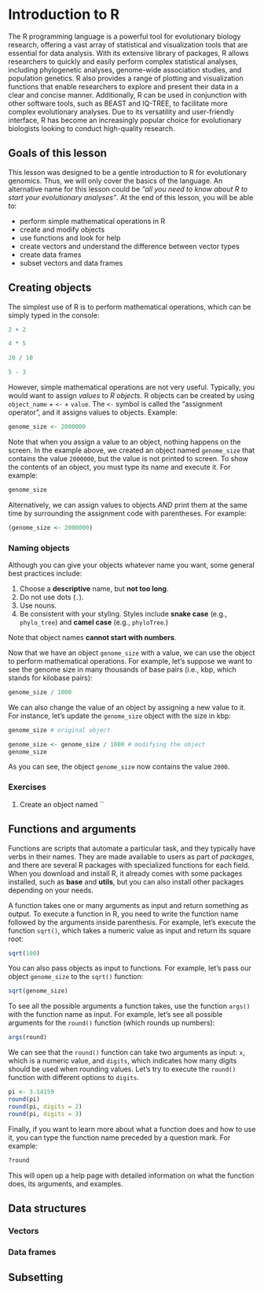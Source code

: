
# Introduction to R

The R programming language is a powerful tool for evolutionary biology 
research, offering a vast array of statistical and visualization tools 
that are essential for data analysis. With its extensive library of packages, 
R allows researchers to quickly and easily perform complex statistical 
analyses, including phylogenetic analyses, genome-wide association studies, 
and population genetics. R also provides a range of plotting and visualization 
functions that enable researchers to explore and present their data in a clear 
and concise manner. Additionally, R can be used in conjunction with other 
software tools, such as BEAST and IQ-TREE, to facilitate more complex 
evolutionary analyses. Due to its versatility and user-friendly interface, 
R has become an increasingly popular choice for evolutionary biologists 
looking to conduct high-quality research.

## Goals of this lesson

This lesson was designed to be a gentle introduction to R for evolutionary
genomics. Thus, we will only cover the basics of the language. An alternative
name for this lesson could be 
*"all you need to know about R to start your evolutionary analyses"*. At
the end of this lesson, you will be able to:

- perform simple mathematical operations in R
- create and modify objects
- use functions and look for help
- create vectors and understand the difference between vector types
- create data frames
- subset vectors and data frames


## Creating objects

The simplest use of R is to perform mathematical operations, which can be 
simply typed in the console:

```r
2 + 2

4 * 5

20 / 10

5 - 3
```

However, simple mathematical operations are not very useful. Typically,
you would want to assign *values* to *R objects*. R objects can be
created by using `object_name` + `<-` + `value`. The `<-` symbol is called
the "assignment operator", and it assigns values to objects. Example:

```r
genome_size <- 2000000
```

Note that when you assign a value to an object, nothing happens on the screen.
In the example above, we created an object named `genome_size` that contains
the value `2000000`, but the value is not printed to screen. To show
the contents of an object, you must type its name and execute it. For example:

```r
genome_size
```

Alternatively, we can assign values to objects *AND* print them at the same time
by surrounding the assignment code with parentheses. For example:

```r
(genome_size <- 2000000)
```

::: {.callout-tip}

### Naming objects

Although you can give your objects whatever name you want, some
general best practices include:

1. Choose a **descriptive** name, but **not too long**.
2. Do not use dots (`.`).
3. Use nouns.
4. Be consistent with your styling. Styles include **snake case** 
(e.g., `phylo_tree`) and **camel case** (e.g., `phyloTree`.)

Note that object names **cannot start with numbers**.

:::

Now that we have an object `genome_size` with a value, we can use the
object to perform mathematical operations. For example, let's suppose
we want to see the genome size in many thousands of base pairs 
(i.e., kbp, which stands for kilobase pairs):

```r
genome_size / 1000
```

We can also change the value of an object by assigning a new value to it.
For instance, let's update the `genome_size` object with the size in kbp:

```r
genome_size # original object

genome_size <- genome_size / 1000 # modifying the object
genome_size
```

As you can see, the object `genome_size` now contains the value `2000`.

::: {.callout-tip}

### Exercises

1. Create an object named ``

:::

## Functions and arguments

Functions are scripts that automate a particular task, and they typically have
verbs in their names. They are made available to users as part of *packages*,
and there are several R packages with specialized functions for each field.
When you download and install R, it already comes with some packages installed,
such as **base** and **utils**, but you can also install other packages
depending on your needs.


A function takes one or many arguments as input and return something as output.
To execute a function in R, you need to write the function name followed by
the arguments inside parenthesis. For example, let's execute the function 
`sqrt()`, which takes a numeric value as input and return its square root:

```r
sqrt(100)
```

You can also pass objects as input to functions. For example, let's pass our
object `genome_size` to the `sqrt()` function:

```r
sqrt(genome_size)
```

To see all the possible arguments a function takes, use the function `args()`
with the function name as input. For example, let's see all possible arguments
for the `round()` function (which rounds up numbers):

```r
args(round)
```

We can see that the `round()` function can take two arguments as input: 
`x`, which is a numeric value, and `digits`, which indicates how many digits
should be used when rounding values. Let's try to execute the `round()` function
with different options to `digits`.

```r
pi <- 3.14159
round(pi)
round(pi, digits = 2)
round(pi, digits = 3)
```

Finally, if you want to learn more about what a function does and how to use it,
you can type the function name preceded by a question mark. For example:

```r
?round
```

This will open up a help page with detailed information on what the function 
does, its arguments, and examples.

## Data structures

### Vectors

### Data frames

## Subsetting